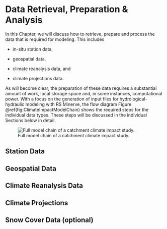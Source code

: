 # Data Retrieval, Preparation & Analysis {#Chapter-RetrievalAnalysisHydroData}

In this Chapter, we will discuss how to retrieve, prepare and process the data that is required for modeling. This includes

-   in-situ station data,

-   geospatial data,

-   climate reanalysis data, and

-   climate projections data.

As will become clear, the preparation of these data requires a substantial amount of work, local storage space and, in some instances, computational power. With a focus on the generation of input files for hydrological-hydraulic modeling with RS Minerve, the flow diagram Figure \@ref(fig:ClimateImpactModelChain) shows the required steps for the individual data types. These steps will be discussed in the individual Sections below in detail.

![Full model chain of a catchment climate impact study.](_bookdown_files/Chap6-GeoHydroData-Figures/ModelChain_ClimateImpactStudy.png){#ClimateImpactModelChain}

## Station Data

## Geospatial Data

## Climate Reanalysis Data

## Climate Projections

## Snow Cover Data (optional)
